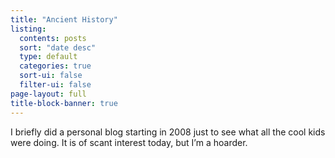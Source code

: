 ```yaml
---
title: "Ancient History"
listing:
  contents: posts
  sort: "date desc"
  type: default
  categories: true
  sort-ui: false
  filter-ui: false
page-layout: full
title-block-banner: true
---
```


I briefly did a personal blog starting in 2008 just to see what all the cool kids were doing. It is of scant interest today, but I'm a hoarder.
